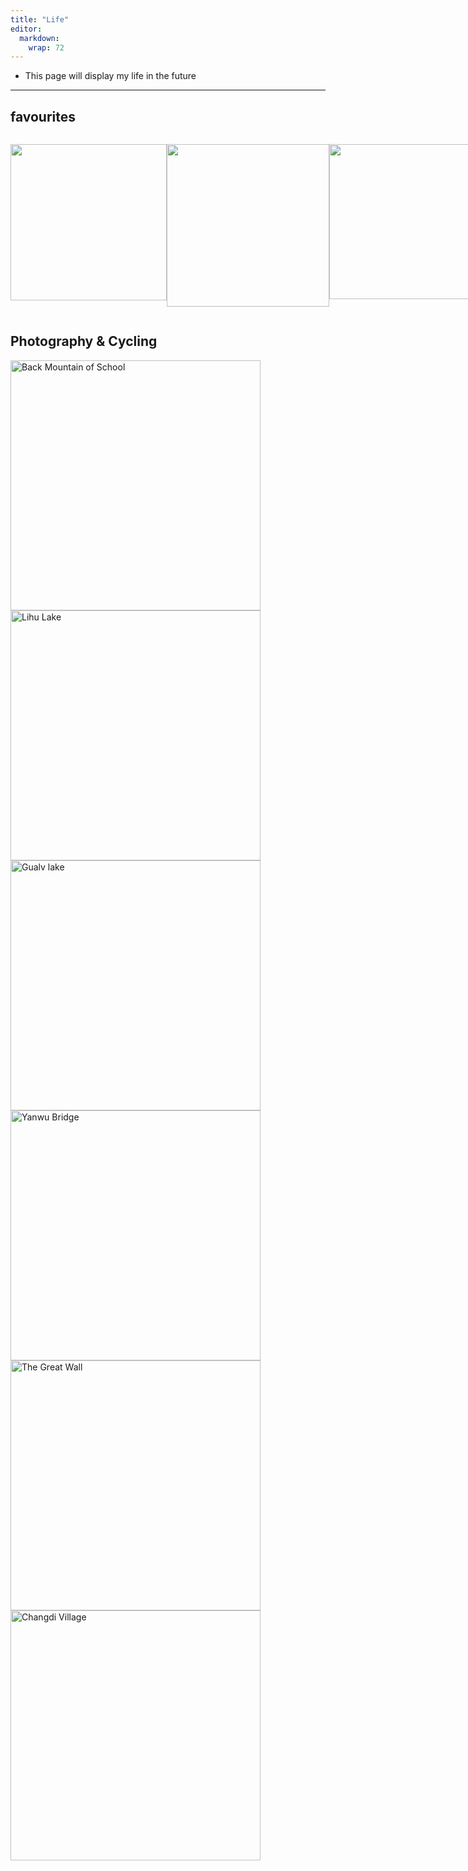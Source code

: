 ```yaml
---
title: "Life"
editor: 
  markdown: 
    wrap: 72
---
```


- This page will display my life in the future

---

## favourites

<div style="display: flex; justify-content: space-between;">
  <a href="https://www.xiaohongshu.com/user/profile/667bdd4d0000000007007e4d?xsec_token=YBMnOXQHazeWHYjTuXbRwBOZTbBZJc8JHOpIpYGk7MhSA=&xsec_source=app_share&xhsshare=CopyLink&appuid=61a31e790000000010007c40&apptime=1752928783&share_id=2809fa6adfde4740a4a15265552b45fa">
    <img style="width: 250px" src="zyf.jpg">
  </a>
  
  <a href="https://www.xiaohongshu.com/user/profile/5c5043f80000000011004a6d?xsec_token=ABv3KukOo4fZU497Xo4nESsKb-QuFVnrYRZXuriBxascI%3D&xsec_source=pc_search">
    <img style="width: 260px" src="zr.jpg">
  </a>
  
  <a href="https://www.xiaohongshu.com/user/profile/5ee0f8bf0000000001005ad6?xsec_token=ABHVMia9oSE7eFJs6mV86EHI98xfSEAsIW0NGSjyK-9NM%3D&xsec_source=pc_search">
    <img style="width: 248px" src="sss.jpg">
  </a>
</div>


## Photography & Cycling

![Back Mountain of School](images/School.jpg){width="400px" } 
![Lihu Lake](images/Lihu%20lake.jpg){width="400px" } 
![Gualv lake](images/Gualv%20lake.jpg){width="400px" } 
![Yanwu Bridge](images/yw.jpg){width="400px"} 
![The Great Wall](images/The%20Great%20Wall.jpg){width="400px" fig-cap="The Great Wall"}
![Changdi Village](images/cun3.jpg){width="400px" fig-cap="Changdi Village"} 
